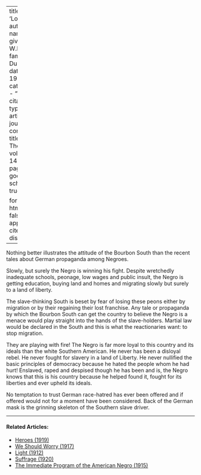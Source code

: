 
---
title: 'Loyalty'
author:
  - name:
      given: W.E.B.
      family: Du Bois
date: May 1917
categories: 
  - ""
citation: 
  type: article-journal
  container-title: The Crisis
  volume: 14
  issue: 1
  page: 8
google-scholar: true

format:
  html:
    toc: false
    appendix-cite-as: display
---


Nothing better illustrates the attitude of the Bourbon South than the recent tales about German propaganda among Negroes.

Slowly, but surely the Negro is winning his fight. Despite wretchedly inadequate schools, peonage, low wages and public insult, the Negro is getting education, buying land and homes and migrating slowly but surely to a land of liberty.

The slave-thinking South is beset by fear of losing these peons either by migration or by their regaining their lost franchise. Any tale or propaganda by which the Bourbon South can get the country to believe the Negro is a menace would play straight into the hands of the slave-holders. Martial law would be declared in the South and this is what the reactionaries want: to stop migration.

They are playing with fire! The Negro is far more loyal to this country and its ideals than the white Southern American. He never has been a disloyal rebel. He never fought for slavery in a land of Liberty. He never nullified the basic principles of democracy because he hated the people whom he had hurt! Enslaved, raped and despised though he has been and is, the Negro knows that this is his country because he helped found it, fought for its liberties and ever upheld its ideals.

No temptation to trust German race-hatred has ever been offered and if offered would not for a moment have been considered. Back of the German mask is the grinning skeleton of the Southern slave driver.

<!-- Similar articles start here -->

<hr>
#### Related Articles:

* [Heroes (1919)](/Volumes/19/01/heroes.html)
* [We Should Worry (1917)](/Volumes/14/02/we_should_worry.html)
* [Light (1912)](/Volumes/03/04/light.html)
* [Suffrage (1920)](/Volumes/21/01/suffrage.html)
* [The Immediate Program of the  American Negro (1915)](/Volumes/09/06/immediate_program.html)

<!-- Similar articles end here -->